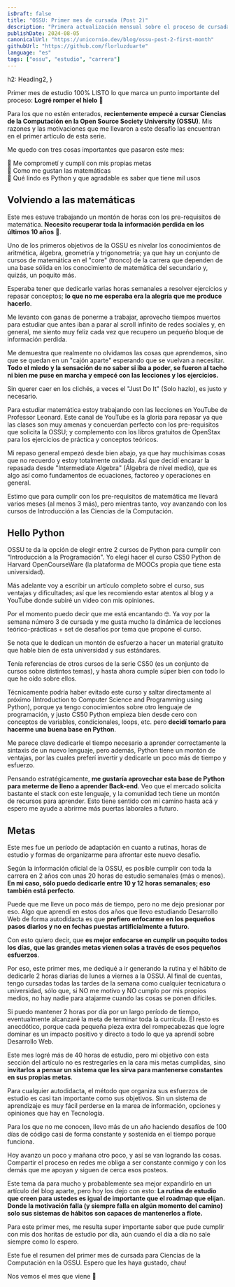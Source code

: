 ```yaml
---
isDraft: false
title: "OSSU: Primer mes de cursada (Post 2)"
description: "Primera actualización mensual sobre el proceso de cursada para Ciencias de la Computación en la Open Source Society University."
publishDate: 2024-08-05
canonicalUrl: "https://unicornio.dev/blog/ossu-post-2-first-month"
githubUrl: "https://github.com/florluzduarte"
language: "es"
tags: ["ossu", "estudio", "carrera"]
---
```


  h2: Heading2,
}

<BlogSeriesAlert 
  link={ossuSpanishSeriesAlert.link} 
  title={ossuSpanishSeriesAlert.title} 
  description={ossuSpanishSeriesAlert.description} 
/>

Primer mes de estudio 100% LISTO lo que marca un punto importante del proceso: **Logré romper el hielo** 💪

Para los que no estén enterados, **recientemente empecé a cursar Ciencias de la Computación en la Open Source Society University (OSSU)**. Mis razones y las motivaciones que me llevaron a este desafío las encuentran en <SimpleLink path="https://unicornio.dev/blog/ossu-post-1-getting-started">el primer artículo de esta serie</SimpleLink>.

Me quedo con tres cosas importantes que pasaron este mes:

🦄 Me comprometí y cumplí con mis propias metas  
🦄 Como me gustan las matemáticas   
🦄 Qué lindo es Python y que agradable es saber que tiene mil usos  

## Volviendo a las matemáticas

Este mes estuve trabajando un montón de horas con los pre-requisitos de matemática. **Necesito recuperar toda la información perdida en los últimos 10 años** 🫠. 

Uno de los primeros objetivos de la OSSU es nivelar los conocimientos de aritmética, álgebra, geometría y trigonometría; ya que hay un conjunto de cursos de matemática en el "core" (tronco) de la carrera que dependen de una base sólida en los conocimiento de matemática del secundario y, quizás, un poquito más.  

Esperaba tener que dedicarle varias horas semanales a resolver ejercicios y repasar conceptos; **lo que no me esperaba era la alegría que me produce hacerlo**. 

Me levanto con ganas de ponerme a trabajar, aprovecho tiempos muertos para estudiar que antes iban a parar al scroll infinito de redes sociales y, en general, me siento muy feliz cada vez que recupero un pequeño bloque de información perdida.   

Me demuestra que realmente no olvidamos las cosas que aprendemos, sino que se quedan en un "cajón aparte" esperando que se vuelvan a necesitar. **Todo el miedo y la sensación de no saber si iba a poder, se fueron al tacho ni bien me puse en marcha y empecé con las lecciones y los ejercicios.**  

Sin querer caer en los clichés, a veces el "Just Do It" (Solo hazlo), es justo y necesario.  

Para estudiar matemática <SimpleLink path="https://www.youtube.com/@ProfessorLeonard">estoy trabajando con las lecciones en YouTube de Professor Leonard</SimpleLink>. Este canal de YouTube es la gloria para repasar ya que las clases son muy amenas y concuerdan perfecto con los pre-requisitos que solicita la OSSU; y complemento con los libros gratuitos de <SimpleLink path="https://openstax.org/subjects/math">OpenStax</SimpleLink> para los ejercicios de práctica y conceptos teóricos. 

Mi repaso general empezó desde bien abajo, ya que hay muchísimas cosas que no recuerdo y estoy totalmente oxidada. Así que decidí encarar la repasada desde "Intermediate Algebra" (Álgebra de nivel medio), que es algo así como fundamentos de ecuaciones, factoreo y operaciones en general.  

Estimo que para cumplir con los pre-requisitos de matemática me llevará varios meses (al menos 3 más), pero mientras tanto, voy avanzando con los cursos de Introducción a las Ciencias de la Computación.  

## Hello Python 

OSSU te da la opción de elegir entre 2 cursos de Python para cumplir con "Introducción a la Programación". <SimpleLink path="https://cs50.harvard.edu/python/2022/">Yo elegí hacer el curso CS50 Python de Harvard OpenCourseWare</SimpleLink> (la plataforma de MOOCs propia que tiene esta universidad).  

Más adelante voy a escribir un artículo completo sobre el curso, sus ventajas y dificultades; así que <SimpleLink path="https://unicornio.dev/tags/ossu">les recomiendo estar atentos al blog</SimpleLink> y a <SimpleLink path="https://youtube.com/@unicorniodev">YouTube donde subiré un video con mis opiniones</SimpleLink>.  

Por el momento puedo decir que me está encantando 🤓. Ya voy por la semana número 3 de cursada y me gusta mucho la dinámica de lecciones teórico-prácticas + set de desafíos por tema que propone el curso. 

Se nota que le dedican un montón de esfuerzo a hacer un material gratuito que hable bien de esta universidad y sus estándares.  

Tenía referencias de otros cursos de la serie CS50 (es un conjunto de cursos sobre distintos temas), y hasta ahora cumple súper bien con todo lo que he oído sobre ellos.  

Técnicamente podría haber evitado este curso y saltar directamente al próximo (<SimpleLink path="https://learning.edx.org/course/course-v1:MITx+6.00.1x+2T2018/home">Introduction to Computer Science and Programming using Python</SimpleLink>), porque ya tengo conocimientos sobre otro lenguaje de programación, y justo CS50 Python empieza bien desde cero con conceptos de variables, condicionales, loops, etc. pero **decidí tomarlo para hacerme una buena base en Python**.  

Me parece clave dedicarle el tiempo necesario a aprender correctamente la sintaxis de un nuevo lenguaje, pero además, <SimpleLink path="https://unicornio.dev/blog/why-learn-python">Python tiene un montón de ventajas</SimpleLink>, por las cuales preferí invertir y dedicarle un poco más de tiempo y esfuerzo.  

Pensando estratégicamente, **me gustaría aprovechar esta base de Python para meterme de lleno a aprender Back-end**. Veo que el mercado solicita bastante el stack con este lenguaje, y la comunidad tech tiene un montón de recursos para aprender. Esto tiene sentido con mi camino hasta acá y espero me ayude a abrirme más puertas laborales a futuro.  

## Metas

Este mes fue un período de adaptación en cuanto a rutinas, horas de estudio y formas de organizarme para afrontar este nuevo desafío.  

Según la información oficial de la OSSU, es posible cumplir con toda la carrera en 2 años con unas 20 horas de estudio semanales (más o menos). **En mi caso, sólo puedo dedicarle entre 10 y 12 horas semanales; eso también está perfecto**. 

Puede que me lleve un poco más de tiempo, pero no me dejo presionar por eso. Algo que aprendí en estos dos años que llevo estudiando Desarrollo Web de forma autodidacta es que **prefiero enfocarme en los pequeños pasos diarios y no en fechas puestas artificialmente a futuro**. 

Con esto quiero decir, que **es mejor enfocarse en cumplir un poquito todos los días, que las grandes metas vienen solas a través de esos pequeños esfuerzos**. 

Por eso, este primer mes, me dediqué a ir generando la rutina y el hábito de dedicarle 2 horas diarias de lunes a viernes a la OSSU. Al final de cuentas, tengo cursadas todas las tardes de la semana como cualquier tecnicatura o universidad, sólo que, si NO me motivo y NO cumplo por mis propios medios, no hay nadie para atajarme cuando las cosas se ponen difíciles.  

Si puedo mantener 2 horas por día por un largo período de tiempo, eventualmente alcanzaré la meta de terminar toda la currícula. El resto es anecdótico, porque cada pequeña pieza extra del rompecabezas que logre dominar es un impacto positivo y directo a todo lo que ya aprendí sobre Desarrollo Web.  

Este mes logré más de 40 horas de estudio, pero mi objetivo con esta sección del artículo no es restregarles en la cara mis metas cumplidas, sino **invitarlos a pensar un sistema que les sirva para mantenerse constantes en sus propias metas**.  

Para cualquier autodidacta, el método que organiza sus esfuerzos de estudio es casi tan importante como sus objetivos. Sin un sistema de aprendizaje es muy fácil perderse en la marea de información, opciones y opiniones que hay en Tecnología.  

Para los que no me conocen, llevo más de un año haciendo desafíos de <SimpleLink path="https://www.100daysofcode.com/">100 días de código</SimpleLink> casi de forma constante y sostenida en el tiempo porque funciona. 

Hoy avanzo un poco y mañana otro poco, y así se van logrando las cosas. Compartir el proceso en redes me obliga a ser constante conmigo y con los demás que me apoyan y siguen de cerca esos posteos.  

Este tema da para mucho y probablemente sea mejor expandirlo en un artículo del blog aparte, pero hoy los dejo con esto: **La rutina de estudio que creen para ustedes es igual de importante que el roadmap que elijan. Donde la motivación falla (y siempre falla en algún momento del camino) solo sus sistemas de hábitos son capaces de mantenerlos a flote.**  

Para este primer mes, me resulta super importante saber que pude cumplir con mis dos horitas de estudio por día, aún cuando el día a día no sale siempre como lo espero.

Este fue el resumen del primer mes de cursada para Ciencias de la Computación en la OSSU. Espero que les haya gustado, chau!  

Nos vemos el mes que viene 👋